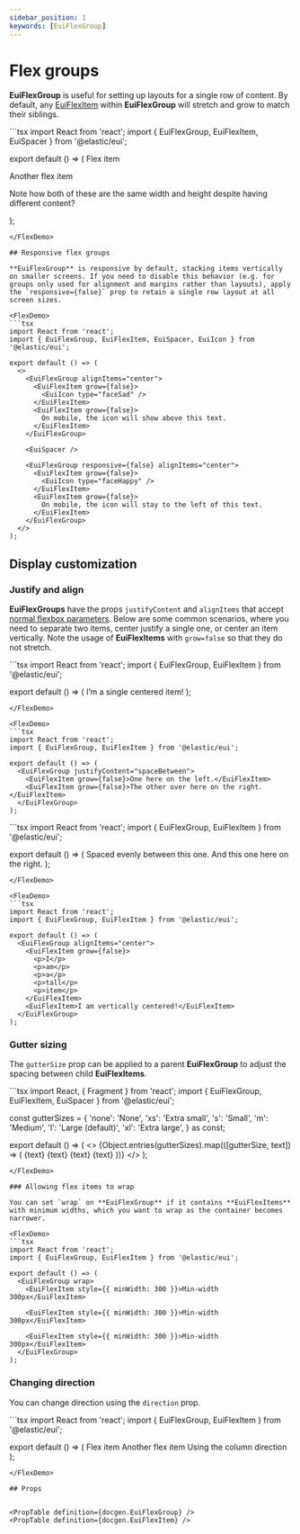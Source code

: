 ```yaml
---
sidebar_position: 1
keywords: [EuiFlexGroup]
---
```


# Flex groups



<DemoNote />

**EuiFlexGroup** is useful for setting up layouts for a single row of content. By default, any [EuiFlexItem](./item.mdx) within **EuiFlexGroup** will stretch and grow to match their siblings.

<FlexDemo>
  ```tsx
  import React from 'react';
  import { EuiFlexGroup, EuiFlexItem, EuiSpacer } from '@elastic/eui';

  export default () => (
    <EuiFlexGroup>
      <EuiFlexItem>Flex item</EuiFlexItem>
      <EuiFlexItem>
        <p>Another flex item</p>
        <EuiSpacer />
        <p>
          Note how both of these are the same width and height despite having
          different content?
        </p>
      </EuiFlexItem>
    </EuiFlexGroup>
  );
  ```
</FlexDemo>

## Responsive flex groups

**EuiFlexGroup** is responsive by default, stacking items vertically on smaller screens. If you need to disable this behavior (e.g. for groups only used for alignment and margins rather than layouts), apply the `responsive={false}` prop to retain a single row layout at all screen sizes.

<FlexDemo>
  ```tsx
  import React from 'react';
  import { EuiFlexGroup, EuiFlexItem, EuiSpacer, EuiIcon } from '@elastic/eui';

  export default () => (
    <>
      <EuiFlexGroup alignItems="center">
        <EuiFlexItem grow={false}>
          <EuiIcon type="faceSad" />
        </EuiFlexItem>
        <EuiFlexItem grow={false}>
          On mobile, the icon will show above this text.
        </EuiFlexItem>
      </EuiFlexGroup>

      <EuiSpacer />

      <EuiFlexGroup responsive={false} alignItems="center">
        <EuiFlexItem grow={false}>
          <EuiIcon type="faceHappy" />
        </EuiFlexItem>
        <EuiFlexItem grow={false}>
          On mobile, the icon will stay to the left of this text.
        </EuiFlexItem>
      </EuiFlexGroup>
    </>
  );
  ```
</FlexDemo>

## Display customization

### Justify and align

**EuiFlexGroups** have the props `justifyContent` and `alignItems` that accept [normal flexbox parameters](https://developer.mozilla.org/en-US/docs/Web/CSS/CSS_Flexible_Box_Layout/Aligning_Items_in_a_Flex_Container). Below are some common scenarios, where you need to separate two items, center justify a single one, or center an item vertically. Note the usage of **EuiFlexItems** with `grow=false` so that they do not stretch.

<FlexDemo>
  ```tsx
  import React from 'react';
  import { EuiFlexGroup, EuiFlexItem } from '@elastic/eui';

  export default () => (
    <EuiFlexGroup justifyContent="spaceAround">
      <EuiFlexItem grow={false}>I&rsquo;m a single centered item!</EuiFlexItem>
    </EuiFlexGroup>
  );
  ```
</FlexDemo>

<FlexDemo>
  ```tsx
  import React from 'react';
  import { EuiFlexGroup, EuiFlexItem } from '@elastic/eui';

  export default () => (
    <EuiFlexGroup justifyContent="spaceBetween">
      <EuiFlexItem grow={false}>One here on the left.</EuiFlexItem>
      <EuiFlexItem grow={false}>The other over here on the right.</EuiFlexItem>
    </EuiFlexGroup>
  );
  ```
</FlexDemo>

<FlexDemo>
  ```tsx
  import React from 'react';
  import { EuiFlexGroup, EuiFlexItem } from '@elastic/eui';

  export default () => (
    <EuiFlexGroup justifyContent="spaceEvenly">
      <EuiFlexItem grow={false}>Spaced evenly between this one.</EuiFlexItem>
      <EuiFlexItem grow={false}>And this one here on the right.</EuiFlexItem>
    </EuiFlexGroup>
  );
  ```
</FlexDemo>

<FlexDemo>
  ```tsx
  import React from 'react';
  import { EuiFlexGroup, EuiFlexItem } from '@elastic/eui';

  export default () => (
    <EuiFlexGroup alignItems="center">
      <EuiFlexItem grow={false}>
        <p>I</p>
        <p>am</p>
        <p>a</p>
        <p>tall</p>
        <p>item</p>
      </EuiFlexItem>
      <EuiFlexItem>I am vertically centered!</EuiFlexItem>
    </EuiFlexGroup>
  );
  ```
</FlexDemo>

### Gutter sizing

The `gutterSize` prop can be applied to a parent **EuiFlexGroup** to adjust the spacing between child **EuiFlexItems**.

<FlexDemo>
  ```tsx
  import React, { Fragment } from 'react';
  import { EuiFlexGroup, EuiFlexItem, EuiSpacer } from '@elastic/eui';

  const gutterSizes = {
    'none': 'None',
    'xs': 'Extra small',
    's': 'Small',
    'm': 'Medium',
    'l': 'Large (default)',
    'xl': 'Extra large',
  } as const;

  export default () => (
    <>
      {Object.entries(gutterSizes).map(([gutterSize, text]) => (
        <Fragment key={gutterSize}>
          <EuiFlexGroup gutterSize={gutterSize}>
            <EuiFlexItem>{text}</EuiFlexItem>
            <EuiFlexItem>{text}</EuiFlexItem>
            <EuiFlexItem>{text}</EuiFlexItem>
            <EuiFlexItem>{text}</EuiFlexItem>
          </EuiFlexGroup>
          <EuiSpacer size="m" />
        </Fragment>
      ))}
    </>
  );
  ```
</FlexDemo>

### Allowing flex items to wrap

You can set `wrap` on **EuiFlexGroup** if it contains **EuiFlexItems** with minimum widths, which you want to wrap as the container becomes narrower.

<FlexDemo>
  ```tsx
  import React from 'react';
  import { EuiFlexGroup, EuiFlexItem } from '@elastic/eui';

  export default () => (
    <EuiFlexGroup wrap>
      <EuiFlexItem style={{ minWidth: 300 }}>Min-width 300px</EuiFlexItem>

      <EuiFlexItem style={{ minWidth: 300 }}>Min-width 300px</EuiFlexItem>

      <EuiFlexItem style={{ minWidth: 300 }}>Min-width 300px</EuiFlexItem>
    </EuiFlexGroup>
  );
  ```
</FlexDemo>

### Changing direction

You can change direction using the `direction` prop.

<FlexDemo>
  ```tsx
  import React from 'react';
  import { EuiFlexGroup, EuiFlexItem } from '@elastic/eui';

  export default () => (
    <EuiFlexGroup direction="column">
      <EuiFlexItem>Flex item</EuiFlexItem>
      <EuiFlexItem>Another flex item</EuiFlexItem>
      <EuiFlexItem>Using the column direction</EuiFlexItem>
    </EuiFlexGroup>
  );
  ```
</FlexDemo>

## Props


<PropTable definition={docgen.EuiFlexGroup} />
<PropTable definition={docgen.EuiFlexItem} />
